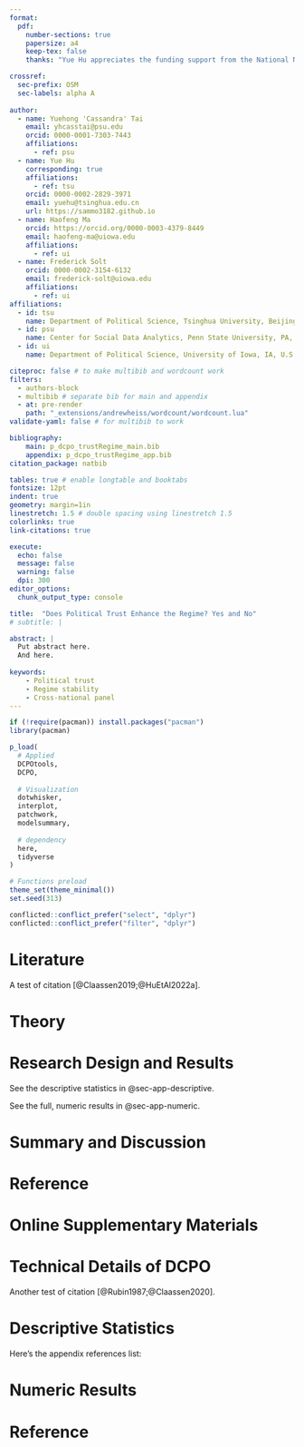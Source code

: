 ```yaml
---
format:
  pdf:
    number-sections: true
    papersize: a4
    keep-tex: false
    thanks: "Yue Hu appreciates the funding support from the National Natural Science Foundation of China (72374116)."

crossref:
  sec-prefix: OSM
  sec-labels: alpha A
    
author:
  - name: Yuehong 'Cassandra' Tai
    email: yhcasstai@psu.edu
    orcid: 0000-0001-7303-7443
    affiliations:
      - ref: psu
  - name: Yue Hu
    corresponding: true
    affiliations:
      - ref: tsu
    orcid: 0000-0002-2829-3971
    email: yuehu@tsinghua.edu.cn
    url: https://sammo3182.github.io
  - name: Haofeng Ma
    orcid: https://orcid.org/0000-0003-4379-8449
    email: haofeng-ma@uiowa.edu
    affiliations:
      - ref: ui
  - name: Frederick Solt
    orcid: 0000-0002-3154-6132
    email: frederick-solt@uiowa.edu
    affiliations:
      - ref: ui
affiliations:
  - id: tsu
    name: Department of Political Science, Tsinghua University, Beijing, China
  - id: psu
    name: Center for Social Data Analytics, Penn State University, PA, U.S.
  - id: ui
    name: Department of Political Science, University of Iowa, IA, U.S.

citeproc: false # to make multibib and wordcount work
filters:
  - authors-block
  - multibib # separate bib for main and appendix
  - at: pre-render
    path: "_extensions/andrewheiss/wordcount/wordcount.lua"
validate-yaml: false # for multibib to work

bibliography: 
    main: p_dcpo_trustRegime_main.bib
    appendix: p_dcpo_trustRegime_app.bib
citation_package: natbib

tables: true # enable longtable and booktabs
fontsize: 12pt
indent: true
geometry: margin=1in
linestretch: 1.5 # double spacing using linestretch 1.5
colorlinks: true
link-citations: true

execute:
  echo: false
  message: false
  warning: false
  dpi: 300
editor_options: 
  chunk_output_type: console

title:  "Does Political Trust Enhance the Regime? Yes and No"
# subtitle: |

abstract: |
  Put abstract here.
  And here.
  
keywords: 
    - Political trust
    - Regime stability
    - Cross-national panel
---
```


\pagebreak


```r
if (!require(pacman)) install.packages("pacman")
library(pacman)

p_load(
  # Applied
  DCPOtools,
  DCPO,
  
  # Visualization
  dotwhisker,
  interplot,
  patchwork,
  modelsummary,
  
  # dependency
  here,
  tidyverse
)

# Functions preload
theme_set(theme_minimal())
set.seed(313)

conflicted::conflict_prefer("select", "dplyr")
conflicted::conflict_prefer("filter", "dplyr")


```

# Literature

A test of citation [@Claassen2019;@HuEtAl2022a].

# Theory

# Research Design and Results

See the descriptive statistics in @sec-app-descriptive.

See the full, numeric results in @sec-app-numeric.

# Summary and Discussion

# Reference {.unnumbered}

::: {#refs-main}
:::

\pagebreak

\hypertarget{appendix-appendix}{%
\appendix}

# Online Supplementary Materials {.unnumbered}

\setcounter{page}{1}
\renewcommand{\thepage}{A\arabic{page}}
\setcounter{figure}{0}
\renewcommand{\thefigure}{A.\arabic{figure}}
\setcounter{table}{0}
\renewcommand{\thetable}{A.\arabic{table}}

# Technical Details of DCPO 

Another test of citation [@Rubin1987;@Claassen2020].

# Descriptive Statistics {#sec-app-descriptive}

Here's the appendix references list:

# Numeric Results {#sec-app-numeric}

# Reference {.unnumbered}

::: {#refs-appendix}
:::